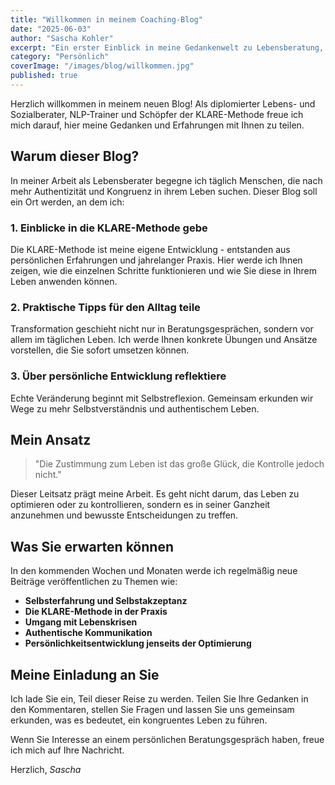 ```yaml
---
title: "Willkommen in meinem Coaching-Blog"
date: "2025-06-03"
author: "Sascha Kohler"
excerpt: "Ein erster Einblick in meine Gedankenwelt zu Lebensberatung, der KLARE-Methode und authentischer Transformation."
category: "Persönlich"
coverImage: "/images/blog/willkommen.jpg"
published: true
---
```


Herzlich willkommen in meinem neuen Blog! Als diplomierter Lebens- und Sozialberater, NLP-Trainer und Schöpfer der KLARE-Methode freue ich mich darauf, hier meine Gedanken und Erfahrungen mit Ihnen zu teilen.

## Warum dieser Blog?

In meiner Arbeit als Lebensberater begegne ich täglich Menschen, die nach mehr Authentizität und Kongruenz in ihrem Leben suchen. Dieser Blog soll ein Ort werden, an dem ich:

### 1. Einblicke in die KLARE-Methode gebe

Die KLARE-Methode ist meine eigene Entwicklung - entstanden aus persönlichen Erfahrungen und jahrelanger Praxis. Hier werde ich Ihnen zeigen, wie die einzelnen Schritte funktionieren und wie Sie diese in Ihrem Leben anwenden können.

### 2. Praktische Tipps für den Alltag teile

Transformation geschieht nicht nur in Beratungsgesprächen, sondern vor allem im täglichen Leben. Ich werde Ihnen konkrete Übungen und Ansätze vorstellen, die Sie sofort umsetzen können.

### 3. Über persönliche Entwicklung reflektiere

Echte Veränderung beginnt mit Selbstreflexion. Gemeinsam erkunden wir Wege zu mehr Selbstverständnis und authentischem Leben.

## Mein Ansatz

> "Die Zustimmung zum Leben ist das große Glück, die Kontrolle jedoch nicht."

Dieser Leitsatz prägt meine Arbeit. Es geht nicht darum, das Leben zu optimieren oder zu kontrollieren, sondern es in seiner Ganzheit anzunehmen und bewusste Entscheidungen zu treffen.

## Was Sie erwarten können

In den kommenden Wochen und Monaten werde ich regelmäßig neue Beiträge veröffentlichen zu Themen wie:

- **Selbsterfahrung und Selbstakzeptanz**
- **Die KLARE-Methode in der Praxis**
- **Umgang mit Lebenskrisen**
- **Authentische Kommunikation**
- **Persönlichkeitsentwicklung jenseits der Optimierung**

## Meine Einladung an Sie

Ich lade Sie ein, Teil dieser Reise zu werden. Teilen Sie Ihre Gedanken in den Kommentaren, stellen Sie Fragen und lassen Sie uns gemeinsam erkunden, was es bedeutet, ein kongruentes Leben zu führen.

Wenn Sie Interesse an einem persönlichen Beratungsgespräch haben, freue ich mich auf Ihre Nachricht.

Herzlich,
*Sascha*
